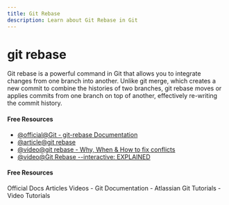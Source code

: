 ```yaml
---
title: Git Rebase
description: Learn about Git Rebase in Git
---
```


# git rebase

Git rebase is a powerful command in Git that allows you to integrate changes from one branch into another. Unlike git merge, which creates a new commit to combine the histories of two branches, git rebase moves or applies commits from one branch on top of another, effectively re-writing the commit history.

#### Free Resources

- [@official@Git - git-rebase Documentation](https://git-scm.com/docs/git-rebase)
- [@article@git rebase](https://www.atlassian.com/git/tutorials/rewriting-history/git-rebase)
- [@video@git rebase - Why, When &amp; How to fix conflicts](https://youtu.be/DkWDHzmMvyg?si=59jauQgkL-sMewzo)
- [@video@Git Rebase --interactive: EXPLAINED](https://youtu.be/H7RFt0Pxxp8?si=gLhfkVW_PmWHBQSs)

#### Free Resources

<Tabs defaultValue="official">
<TabsList>
<TabsTrigger value="official">Official Docs</TabsTrigger>
<TabsTrigger value="article">Articles</TabsTrigger>
<TabsTrigger value="video">Videos</TabsTrigger>
</TabsList>

<TabsContent value="official">
- <Link href="https://git-scm.com/docs">Git Documentation</Link>
</TabsContent>
<TabsContent value="article">
- <Link href="https://www.atlassian.com/git/tutorials">Atlassian Git Tutorials</Link>
</TabsContent>
<TabsContent value="video">
- <Link href="https://www.youtube.com/results?search_query=git+git-rebase+tutorial">Video Tutorials</Link>
</TabsContent>
</Tabs>

<Outlet path="3-git-branching/basics/git-rebase" />
